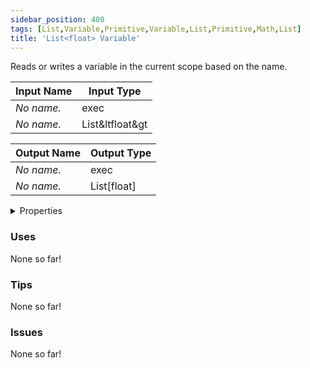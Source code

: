 ```yaml
---
sidebar_position: 400
tags: [List,Variable,Primitive,Variable,List,Primitive,Math,List]
title: 'List<float> Variable'
---
```


Reads or writes a variable in the current scope based on the name.






<EsbSvg />

| Input Name | Input Type |
|-----------|-----------|
| *No name.* | exec |
| *No name.* | List&ltfloat&gt |

| Output Name | Output Type |
|-----------|-----------|
| *No name.* | exec |
| *No name.* | List[float] |


<details>
  <summary>Properties</summary>
  <div>
    <div>
    <table>
      <thead>
        <tr>
          <th>Is beta required?</th>
          <th>❌</th>
        </tr>
        <tr>
          <th>Is this chip a trolling risk?</th>
          <th>❌</th>
        </tr>
        <tr>
          <th>Is this chip a role assignment risk?</th>
          <th>❌</th>
        </tr>
        <tr>
          <th>Chip UUID</th>
          <th>9bcd36e6-c293-432a-8d90-f6391fe06c62</th>
        </tr>
      </thead>
    </table>
    </div>
  </div>
</details>

### Uses

None so far!

### Tips

None so far!

### Issues

None so far!